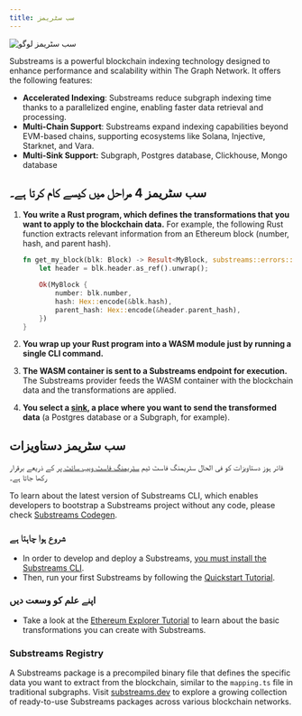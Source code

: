 ```yaml
---
title: سب سٹریمز
---
```


![سب سٹریمز لوگو](/img/substreams-logo.png)

Substreams is a powerful blockchain indexing technology designed to enhance performance and scalability within The Graph Network. It offers the following features:

- **Accelerated Indexing**: Substreams reduce subgraph indexing time thanks to a parallelized engine, enabling faster data retrieval and processing.
- **Multi-Chain Support**: Substreams expand indexing capabilities beyond EVM-based chains, supporting ecosystems like Solana, Injective, Starknet, and Vara.
- **Multi-Sink Support:** Subgraph, Postgres database, Clickhouse, Mongo database

## سب سٹریمز 4 مراحل میں کیسے کام کرتا ہے۔

1. **You write a Rust program, which defines the transformations that you want to apply to the blockchain data.** For example, the following Rust function extracts relevant information from an Ethereum block (number, hash, and parent hash).

   ```rust
   fn get_my_block(blk: Block) -> Result<MyBlock, substreams::errors::Error> {
       let header = blk.header.as_ref().unwrap();

       Ok(MyBlock {
           number: blk.number,
           hash: Hex::encode(&blk.hash),
           parent_hash: Hex::encode(&header.parent_hash),
       })
   }
   ```

2. **You wrap up your Rust program into a WASM module just by running a single CLI command.**

3. **The WASM container is sent to a Substreams endpoint for execution.** The Substreams provider feeds the WASM container with the blockchain data and the transformations are applied.

4. **You select a [sink](https://substreams.streamingfast.io/documentation/consume/other-sinks), a place where you want to send the transformed data** (a Postgres database or a Subgraph, for example).

## سب سٹریمز دستاویزات

فائر ہوز دستاویزات کو فی الحال سٹریمنگ فاسٹ ٹیم [سٹریمنگ فاسٹ ویب سائٹ پر](https://firehose.streamingfast.io/) کے ذریعے برقرار رکھا جاتا ہے۔

To learn about the latest version of Substreams CLI, which enables developers to bootstrap a Substreams project without any code, please check [Substreams Codegen](https://streamingfastio.medium.com/substreams-codegen-no-code-tool-to-bootstrap-your-project-a11efe0378c6).

### شروع ہوا چاہتا ہے

- In order to develop and deploy a Substreams, [you must install the Substreams CLI](https://substreams.streamingfast.io/documentation/consume/installing-the-cli).
- Then, run your first Substreams by following the [Quickstart Tutorial](https://substreams.streamingfast.io/documentation/develop/init-project).

### اپنے علم کو وسعت دیں

- Take a look at the [Ethereum Explorer Tutorial](https://substreams.streamingfast.io/tutorials/evm) to learn about the basic transformations you can create with Substreams.

### Substreams Registry

A Substreams package is a precompiled binary file that defines the specific data you want to extract from the blockchain, similar to the `mapping.ts` file in traditional subgraphs. Visit [substreams.dev](https://substreams.dev/) to explore a growing collection of ready-to-use Substreams packages across various blockchain networks.
